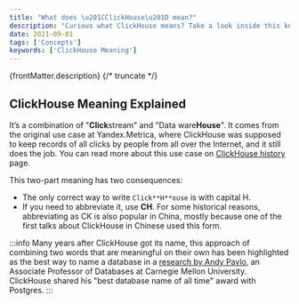 ```yaml
---
title: "What does \u201CClickHouse\u201D mean?"
description: "Curious what ClickHouse means? Take a look inside this knowledge base article to find out!"
date: 2021-09-01
tags: ['Concepts']
keywords: ['ClickHouse Meaning']
---
```


{frontMatter.description}
{/* truncate */}

## ClickHouse Meaning Explained

It’s a combination of "**Click**stream" and "Data ware**House**". It comes from the original use case at Yandex.Metrica, where ClickHouse was supposed to keep records of all clicks by people from all over the Internet, and it still does the job. You can read more about this use case on [ClickHouse history](https://clickhouse.com/docs/en/about-us/history) page.

This two-part meaning has two consequences:

- The only correct way to write `Click**H**ouse` is with capital H.
- If you need to abbreviate it, use **CH**. For some historical reasons, abbreviating as CK is also popular in China, mostly because one of the first talks about ClickHouse in Chinese used this form.

:::info
Many years after ClickHouse got its name, this approach of combining two words that are meaningful on their own has been highlighted as the best way to name a database in a [research by Andy Pavlo](https://www.cs.cmu.edu/~pavlo/blog/2020/03/on-naming-a-database-management-system.html), an Associate Professor of Databases at Carnegie Mellon University. ClickHouse shared his "best database name of all time" award with Postgres.
:::